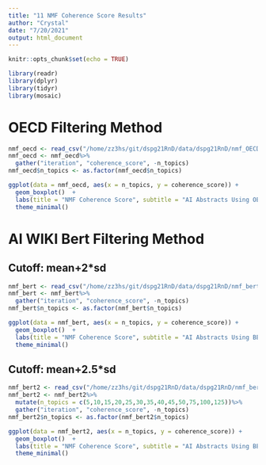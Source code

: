 ```yaml
---
title: "11 NMF Coherence Score Results"
author: "Crystal"
date: "7/20/2021"
output: html_document
---
```


```r
knitr::opts_chunk$set(echo = TRUE)
```

```r
library(readr)
library(dplyr)
library(tidyr)
library(mosaic)
```

# OECD Filtering Method

```r
nmf_oecd <- read_csv("/home/zz3hs/git/dspg21RnD/data/dspg21RnD/nmf_OECD_10.csv")
nmf_oecd <- nmf_oecd%>%
  gather("iteration", "coherence_score", -n_topics)
nmf_oecd$n_topics <- as.factor(nmf_oecd$n_topics)
```

```r
ggplot(data = nmf_oecd, aes(x = n_topics, y = coherence_score)) +
  geom_boxplot()  +
  labs(title = "NMF Coherence Score", subtitle = "AI Abstracts Using OECD Filtering Method", x= "Number of Topics", y = "Coherence Score (10 runs)") +
  theme_minimal()
```

# AI WIKI Bert Filtering Method
## Cutoff: mean+2*sd
```r
nmf_bert <- read_csv("/home/zz3hs/git/dspg21RnD/data/dspg21RnD/nmf_bert_10.csv")
nmf_bert <- nmf_bert%>%
  gather("iteration", "coherence_score", -n_topics)
nmf_bert$n_topics <- as.factor(nmf_bert$n_topics)
```

```r
ggplot(data = nmf_bert, aes(x = n_topics, y = coherence_score)) +
  geom_boxplot()  +
  labs(title = "NMF Coherence Score", subtitle = "AI Abstracts Using BERT Filtering Method (Cutoff: mean+ 2*sd )", x= "Number of Topics", y = "Coherence Score (10 runs)") +
  theme_minimal()
```

## Cutoff: mean+2.5*sd
```r

nmf_bert2 <- read_csv("/home/zz3hs/git/dspg21RnD/data/dspg21RnD/nmf_bert2_10.csv")
nmf_bert2 <- nmf_bert2%>%
  mutate(n_topics = c(5,10,15,20,25,30,35,40,45,50,75,100,125))%>%
  gather("iteration", "coherence_score", -n_topics)
nmf_bert2$n_topics <- as.factor(nmf_bert2$n_topics)
```

```r
ggplot(data = nmf_bert2, aes(x = n_topics, y = coherence_score)) +
  geom_boxplot()  +
  labs(title = "NMF Coherence Score", subtitle = "AI Abstracts Using BERT Filtering Method (Cutoff: mean+ 2.5*sd )", x= "Number of Topics", y = "Coherence Score (10 runs)") +
  theme_minimal()
```